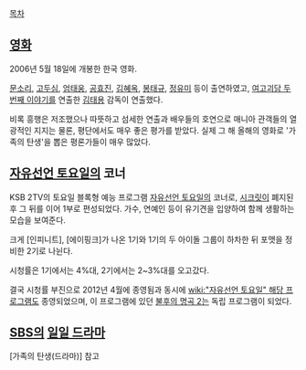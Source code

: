 [[목차]]

== [[영화]] ==
2006년 5월 18일에 개봉한 한국 영화. 

[[문소리]], [[고두심]], [[엄태웅]], [[공효진]], [[김혜옥]], [[봉태규]], [[정유미]] 등이 출연하였고, [[여고괴담 두번째 이야기]]를 연출한 [[김태용]] 감독이 연출했다.

비록 흥행은 저조했으나 따뜻하고 섬세한 연출과 배우들의 호연으로 매니아 관객들의 열광적인 지지는 물론, 평단에서도 매우 좋은 평가를 받았다. 실제 그 해 올해의 영화로 '가족의 탄생'을 뽑은 평론가들이 매우 많았다. 


== [[자유선언 토요일]]의 코너 ==
KSB 2TV의 토요일 블록형 예능 프로그램 [[자유선언 토요일]]의 코너로, [[시크릿]]이 폐지된 후 그 뒤를 이어 1부로 편성되었다. 가수, 연예인 등이 유기견을 입양하여 함께 생활하는 모습을 보여준다.

크게 [인피니트], [에이핑크]가 나온 1기와 1기의 두 아이돌 그룹이 하차한 뒤 포맷을 정비한 2기로 나뉜다.

시청률은 1기에서는 4%대, 2기에서는 2~3%대를 오고갔다. 

결국 시청률 부진으로 2012년 4월에 종영됨과 동시에 [[wiki:"자유선언 토요일" 해당 프로그램]]도 종영되었으며, 이 프로그램에 있던 [[불후의 명곡 2]]는 독립 프로그램이 되었다.

== [[SBS]]의 [[일일 드라마]] ==
[가족의 탄생(드라마)] 참고

